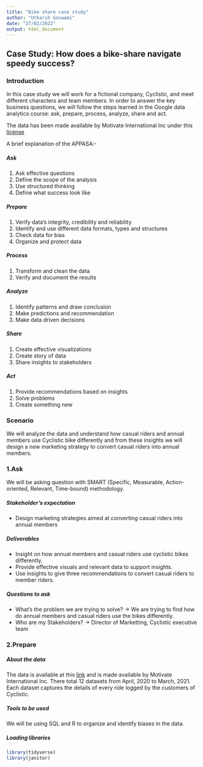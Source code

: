 ---
title: "Bike share case study"
author: "Utkarsh Goswami"
date: "27/02/2022"
output: html_document
---

## Case Study: How does a bike-share navigate speedy success?

### Introduction
In this case study we will work for a fictional company, Cyclistic, and meet different characters and team members. In order to answer the key business questions, we will follow the steps learned in the Google data analytics course: ask, prepare, process, analyze, share and act.

The data has been made available by Motivate International Inc under this [license](https://ride.divvybikes.com/data-license-agreement)

A brief explanation of the APPASA:-

##### **Ask**
1. Ask effective questions
2. Define the scope of the analysis
3. Use structured thinking
4. Define what success look like

##### **Prepare**
1. Verify data's integrity, credibility and reliability
2. Identify and use different data formats, types and structures
3. Check data for bias
4. Organize and protect data

##### **Process**
1. Transform and clean the data
2. Verify and document the results

##### **Analyze**
1. Identify patterns and draw conclusion
2. Make predictions and recommendation
3. Make data driven decisions

##### **Share**
1. Create effective visualizations
2. Create story of data
3. Share insights to stakeholders

##### **Act**
1. Provide recommendations based on insights
2. Solve problems 
3. Create something new


### Scenario 
We will analyze the data and understand how casual riders and annual members use 
Cyclistic bike differently and from these insights we will design a new marketing strategy to convert casual riders into annual members.

### 1.Ask
We will be asking question with SMART (Specific, Measurable, Action-oriented, Relevant, Time-bound) methodology.

##### **Stakeholder's expectation**
* Design marketing strategies aimed at converting casual riders into annual members

##### **Deliverables**
* Insight on how annual members and casual riders use cyclistic bikes differently.
* Provide effective visuals and relevant data to support insights.
* Use insights to give three recommendations to convert casual riders to member riders.

##### **Questions to ask**
* What's the problem we are trying to solve? ->
We are trying to find how do annual members and casual riders use the bikes differently.
* Who are my Stakeholders? ->
Director of Marketting, Cyclistic executive team

### 2.Prepare

##### **About the data**
The data is available at this [link](https://divvy-tripdata.s3.amazonaws.com/index.html) and is made available by Motivate International Inc. There total 12 datasets from April, 2020 to March, 2021. Each dataset captures the details of every ride logged by the customers of Cyclistic.

##### **Tools to be used**
We will be using SQL and R to organize and identify biases in the data.

##### **Loading libraries**
```{r}
library(tidyverse)
library(janitor)
```






